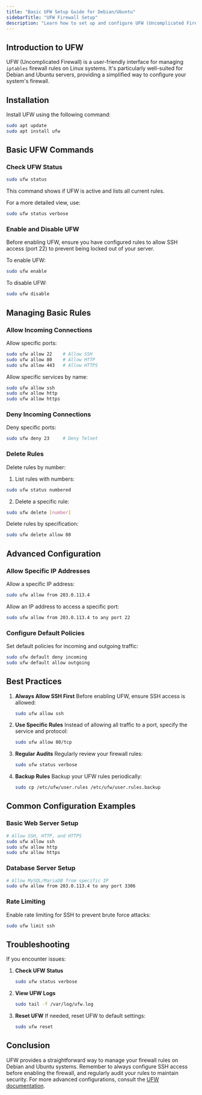 ```yaml
---
title: "Basic UFW Setup Guide for Debian/Ubuntu"
sidebarTitle: "UFW Firewall Setup"
description: "Learn how to set up and configure UFW (Uncomplicated Firewall) on Debian and Ubuntu systems. This guide covers basic commands, rule management, and security best practices."
---
```


## Introduction to UFW

UFW (Uncomplicated Firewall) is a user-friendly interface for managing `iptables` firewall rules on Linux systems. It's particularly well-suited for Debian and Ubuntu servers, providing a simplified way to configure your system's firewall.

## Installation

Install UFW using the following command:

```bash
sudo apt update
sudo apt install ufw
```

## Basic UFW Commands

### Check UFW Status

```bash
sudo ufw status
```

This command shows if UFW is active and lists all current rules.

For a more detailed view, use:

```bash
sudo ufw status verbose
```

### Enable and Disable UFW

<Warning>
  Before enabling UFW, ensure you have configured rules to allow SSH access (port 22)
  to prevent being locked out of your server.
</Warning>

To enable UFW:
```bash
sudo ufw enable
```

To disable UFW:
```bash
sudo ufw disable
```

## Managing Basic Rules

### Allow Incoming Connections

Allow specific ports:
```bash
sudo ufw allow 22    # Allow SSH
sudo ufw allow 80    # Allow HTTP
sudo ufw allow 443   # Allow HTTPS
```

Allow specific services by name:
```bash
sudo ufw allow ssh
sudo ufw allow http
sudo ufw allow https
```

### Deny Incoming Connections

Deny specific ports:
```bash
sudo ufw deny 23     # Deny Telnet
```

### Delete Rules

Delete rules by number:
1. List rules with numbers:
```bash
sudo ufw status numbered
```

2. Delete a specific rule:
```bash
sudo ufw delete [number]
```

Delete rules by specification:
```bash
sudo ufw delete allow 80
```

## Advanced Configuration

### Allow Specific IP Addresses

Allow a specific IP address:
```bash
sudo ufw allow from 203.0.113.4
```

Allow an IP address to access a specific port:
```bash
sudo ufw allow from 203.0.113.4 to any port 22
```

### Configure Default Policies

Set default policies for incoming and outgoing traffic:
```bash
sudo ufw default deny incoming
sudo ufw default allow outgoing
```

## Best Practices

1. **Always Allow SSH First**
   Before enabling UFW, ensure SSH access is allowed:
   ```bash
   sudo ufw allow ssh
   ```

2. **Use Specific Rules**
   Instead of allowing all traffic to a port, specify the service and protocol:
   ```bash
   sudo ufw allow 80/tcp
   ```

3. **Regular Audits**
   Regularly review your firewall rules:
   ```bash
   sudo ufw status verbose
   ```

4. **Backup Rules**
   Backup your UFW rules periodically:
   ```bash
   sudo cp /etc/ufw/user.rules /etc/ufw/user.rules.backup
   ```

## Common Configuration Examples

### Basic Web Server Setup
```bash
# Allow SSH, HTTP, and HTTPS
sudo ufw allow ssh
sudo ufw allow http
sudo ufw allow https
```

### Database Server Setup
```bash
# Allow MySQL/MariaDB from specific IP
sudo ufw allow from 203.0.113.4 to any port 3306
```

### Rate Limiting
Enable rate limiting for SSH to prevent brute force attacks:
```bash
sudo ufw limit ssh
```

## Troubleshooting

If you encounter issues:

1. **Check UFW Status**
   ```bash
   sudo ufw status verbose
   ```

2. **View UFW Logs**
   ```bash
   sudo tail -f /var/log/ufw.log
   ```

3. **Reset UFW**
   If needed, reset UFW to default settings:
   ```bash
   sudo ufw reset
   ```

## Conclusion

UFW provides a straightforward way to manage your firewall rules on Debian and Ubuntu systems. Remember to always configure SSH access before enabling the firewall, and regularly audit your rules to maintain security. For more advanced configurations, consult the [UFW documentation](https://help.ubuntu.com/community/UFW).